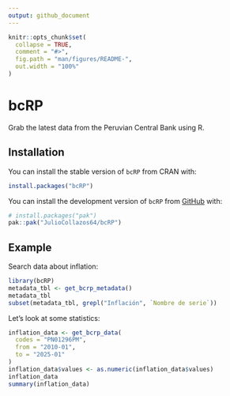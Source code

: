 ```yaml
---
output: github_document
---
```


<!-- README.md is generated from README.Rmd. Please edit that file -->

```r
knitr::opts_chunk$set(
  collapse = TRUE,
  comment = "#>",
  fig.path = "man/figures/README-",
  out.width = "100%"
)
```

# bcRP

<!-- badges: start -->
<!-- badges: end -->

Grab the latest data from the Peruvian Central Bank using R.

## Installation

You can install the stable version of `bcRP` from CRAN with:

```r
install.packages("bcRP")
```

You can install the development version of `bcRP` from [GitHub](https://github.com/) with:

``` r
# install.packages("pak")
pak::pak("JulioCollazos64/bcRP")
```

## Example

Search data about inflation:

```r
library(bcRP)
metadata_tbl <- get_bcrp_metadata()
metadata_tbl
subset(metadata_tbl, grepl("Inflación", `Nombre de serie`))
```

Let's look at some statistics:

```r
inflation_data <- get_bcrp_data(
  codes = "PN01296PM",
  from = "2010-01",
  to = "2025-01"
)
inflation_data$values <- as.numeric(inflation_data$values)
inflation_data
summary(inflation_data)
```
